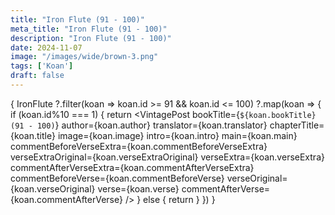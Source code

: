 ```yaml
---
title: "Iron Flute (91 - 100)"
meta_title: "Iron Flute (91 - 100)"
description: "Iron Flute (91 - 100)"
date: 2024-11-07
image: "/images/wide/brown-3.png"
tags: ['Koan']
draft: false
---
```



<div class="container en-koans">

  {
    IronFlute
     ?.filter(koan => koan.id >= 91 && koan.id <= 100)
     ?.map(koan => {
        if (koan.id%10 === 1) {
          return <VintagePost
            bookTitle={`${koan.bookTitle} (91 - 100)`}
            author={koan.author}
            translator={koan.translator}
                              chapterTitle={koan.title} image={koan.image}
                              intro={koan.intro} main={koan.main}
                              commentBeforeVerseExtra={koan.commentBeforeVerseExtra}
                              verseExtraOriginal={koan.verseExtraOriginal}
                              verseExtra={koan.verseExtra}
                              commentAfterVerseExtra={koan.commentAfterVerseExtra}
                              commentBeforeVerse={koan.commentBeforeVerse}
                              verseOriginal={koan.verseOriginal}
                              verse={koan.verse}
                              commentAfterVerse={koan.commentAfterVerse}
          />
        } else {
          return <VintagePost chapterTitle={koan.title} image={koan.image}
                              intro={koan.intro} main={koan.main}
                              commentBeforeVerseExtra={koan.commentBeforeVerseExtra}
                              verseExtraOriginal={koan.verseExtraOriginal}
                              verseExtra={koan.verseExtra}
                              commentAfterVerseExtra={koan.commentAfterVerseExtra}
                              commentBeforeVerse={koan.commentBeforeVerse}
                              verseOriginal={koan.verseOriginal}
                              verse={koan.verse}
                              commentAfterVerse={koan.commentAfterVerse}
          />
        }
      })
  }

</div>

